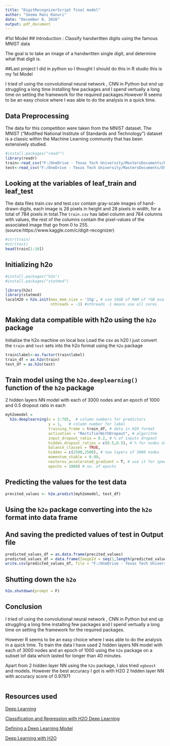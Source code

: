 ---
title: "DigitRecognizerScript final model"
author: "Seema Rani Kanuri"
date: "December 8, 2016"
output: pdf_document
---

#1st Model
## Introduction : Classify handwritten digits using the famous MNIST data

The goal is to take an image of a handwritten single digit, and determine what that digit is.

##Last project I did in python so I thought I should do this in R studio this is my 1st Model

I tried of using the convolutional neural network , CNN in Python but end up struggling a long time installing few packages and I spend vertually a long time on setting the framework for the required packages.However R seems to be an easy choice where I was able to do the analysis in a quick time.


## Data Preprocessing

The data for this competition were taken from the MNIST dataset. The MNIST ("Modified National Institute of Standards and Technology") dataset is a classic within the Machine Learning community that has been extensively studied.  

```{r setup, warning=F, results='hide'}
#install.packages("readr")
library(readr)
train<-read_csv("F:/OneDrive - Texas Tech University/MastersDocuments/DS- Multivariate Analysis/Digit Recognizer/train.csv")
test<-read_csv("F:/OneDrive - Texas Tech University/MastersDocuments/DS- Multivariate Analysis/Digit Recognizer/test.csv")

```

## Looking at the variables of leaf_train and leaf_test

The data files train.csv and test.csv contain gray-scale images of hand-drawn digits, each image is 28 pixels in height and 28 pixels in width, for a total of 784 pixels in total.The `train.csv` has label column and 784 columns with values, the rest of the columns contain the pixel-values of the associated image that go from 0 to 255. (source:https://www.kaggle.com/c/digit-recognizer)

```{r }
#str(train)
#str(test)
head(train[1:10])
```

## Initializing h2o


```{r h2o-cluster, warning=F, echo=FALSE}
#install.packages("h2o")
#install.packages("statmod")

library(h2o)
library(statmod)
localH2O = h2o.init(max_mem_size = '15g', # use 16GB of RAM of *GB available
                    nthreads = -1) #nthreads -1 means use all cores
```

## Making data compatible with h2o using the `h2o` package

Initialize the h2o machine on local box
Load the csv as h20
I just convert the `train` and `test` sets into the h2o format using the `h2o` package

```{r , results='hide'}
train$label<-as.factor(train$label)
train_df = as.h2o(train)
test_df = as.h2o(test)

```

## Train model using the `h2o.deeplearning()` function  of the `h2o` package

2 hidden layers NN model with each of 3000 nodes and an epoch of 1000 and 0.5 dropout ratio in each

```{r myh2omodel,  warning=F, results='hide'}
myh2omodel =
  h2o.deeplearning(x = 2:785,  # column numbers for predictors
                   y = 1,   # column number for label
                   training_frame = train_df, # data in H2O format
                   activation = "RectifierWithDropout", # algorithm
                   input_dropout_ratio = 0.2, # % of inputs dropout
                   hidden_dropout_ratios = c(0.5,0.5), # % for nodes dropout
                   balance_classes = TRUE, 
                   hidden = c(2500,2500), # two layers of 3000 nodes
                   momentum_stable = 0.99,
                   nesterov_accelerated_gradient = T, # use it for speed
                   epochs = 1000) # no. of epochs
```

## Predicting the values for the test data

```{r precited_values, ,  warning=F, results='hide'}
precited_values <- h2o.predict(myh2omodel, test_df)
```

## Using the `h2o` package converting into the `h2o` format into data frame 

## And saving the predicted values of test in Output file

```{r}
predicted_values_df = as.data.frame(precited_values)
predicted_values_df = data.frame(ImageId = seq(1,length(predicted_values_df$predict)), Label = predicted_values_df$predict)
write.csv(predicted_values_df, file = "F:/OneDrive - Texas Tech University/MastersDocuments/DS- Multivariate Analysis/Digit Recognizer/myOutput-3000Nodes-2Layers-h2o.csv", row.names=F)

```

## Shutting down the `h2o`

```{r}
h2o.shutdown(prompt = F)
```

## Conclusion

I tried of using the convolutional neural network , CNN in Python but end up struggling a long time installing few packages and I spend vertually a long time on setting the framework for the required packages.

However R seems to be an easy choice where I was able to do the analysis in a quick time. To train the data I have used 2 hidden layers NN model with each of 3000 nodes and an epoch of 1000 using the `h2o` package on a subset lof data which lasted for longer than 40 minutes. 

Apart from  2 hidden layer NN using the `h2o` package, I alos tried `xgboost` and ` ` models.
However the best accuracy I got is with H2O 2 hidden layer NN with accuracy score of 0.97971

```{r}

```

## Resources used

[Deep Learning](http://spark.rstudio.com/h2o.html#deep_learning)

[Classification and Regression with H2O Deep Learning](http://docs.h2o.ai/h2o-tutorials/latest-stable/tutorials/deeplearning/index.html)

[Defining a Deep Learning Model](http://h2o-release.s3.amazonaws.com/h2o/rel-lambert/5/docs-website/datascience/machlearning.html)

[Deep Learning with H2O](https://www.r-bloggers.com/things-to-try-after-user-part-1-deep-learning-with-h2o/)
